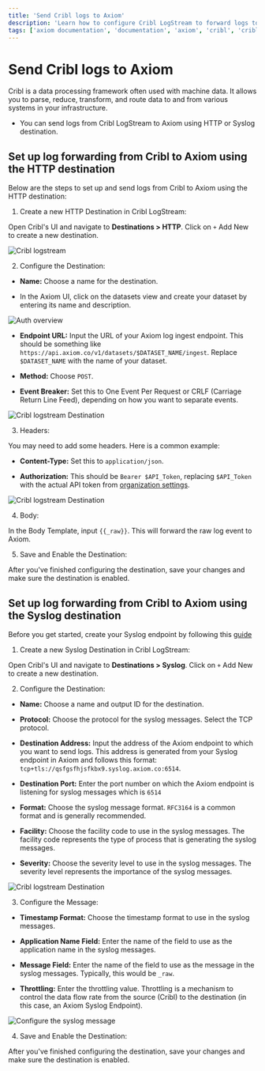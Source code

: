 ```yaml
---
title: 'Send Cribl logs to Axiom'
description: 'Learn how to configure Cribl LogStream to forward logs to Axiom using both HTTP and Syslog destinations.'
tags: ['axiom documentation', 'documentation', 'axiom', 'cribl', 'cribl logstream', 'log forwarding', 'http destination', 'syslog destination', 'log integration']
---
```



# Send Cribl logs to Axiom

Cribl is a data processing framework often used with machine data. It allows you to parse, reduce, transform, and route data to and from various systems in your infrastructure.

- You can send logs from Cribl LogStream to Axiom using HTTP or Syslog destination. 


## Set up log forwarding from Cribl to Axiom using the HTTP destination

Below are the steps to set up and send logs from Cribl to Axiom using the HTTP destination:

1. Create a new HTTP Destination in Cribl LogStream:

Open Cribl's UI and navigate to **Destinations > HTTP**. Click on `+` Add New to create a new destination.

![Cribl logstream](/doc-assets/shots/new-destination-cribl1.png)

2. Configure the Destination:

- **Name:** Choose a name for the destination.

- In the Axiom UI, click on the datasets view and create your dataset by entering its name and description.

![Auth overview](/doc-assets/shots/datasets-cribl.png 'Auth overview')

- **Endpoint URL:** Input the URL of your Axiom log ingest endpoint. This should be something like `https://api.axiom.co/v1/datasets/$DATASET_NAME/ingest`. Replace `$DATASET_NAME` with the name of your dataset. 

- **Method:** Choose `POST`.

- **Event Breaker:** Set this to One Event Per Request or CRLF (Carriage Return Line Feed), depending on how you want to separate events.

![Cribl logstream Destination](/doc-assets/shots/input-endpointurl-cribl-axiom.png)

3. Headers: 

You may need to add some headers. Here is a common example:

- **Content-Type:** Set this to `application/json`.

- **Authorization:** This should be `Bearer $API_Token`, replacing `$API_Token` with the actual API token from [organization settings](/docs/reference/settings#api-token).

![Cribl logstream Destination](/doc-assets/shots/header-http-cribl-axiom.png)

4. Body:

In the Body Template, input `{{_raw}}`. This will forward the raw log event to Axiom.

5. Save and Enable the Destination:

After you've finished configuring the destination, save your changes and make sure the destination is enabled.


## Set up log forwarding from Cribl to Axiom using the Syslog destination

Before you get started, create your Syslog endpoint by following this [guide](/docs/endpoints/introduction)

1. Create a new Syslog Destination in Cribl LogStream:

Open Cribl's UI and navigate to **Destinations > Syslog**. Click on `+` Add New to create a new destination.


2. Configure the Destination:

- **Name:** Choose a name and output ID for the destination.

- **Protocol:** Choose the protocol for the syslog messages. Select the TCP protocol. 

- **Destination Address:** Input the address of the Axiom endpoint to which you want to send logs. This address is generated from your Syslog endpoint in Axiom and follows this format: `tcp+tls://qsfgsfhjsfkbx9.syslog.axiom.co:6514`.

- **Destination Port:** Enter the port number on which the Axiom endpoint is listening for syslog messages which is `6514`

- **Format:** Choose the syslog message format. `RFC3164` is a common format and is generally recommended.

- **Facility:** Choose the facility code to use in the syslog messages. The facility code represents the type of process that is generating the syslog messages.

- **Severity:** Choose the severity level to use in the syslog messages. The severity level represents the importance of the syslog messages.

![Cribl logstream Destination](/doc-assets/shots/cribl-output-syslog-1.png)


3. Configure the Message:

- **Timestamp Format:** Choose the timestamp format to use in the syslog messages.

- **Application Name Field:** Enter the name of the field to use as the application name in the syslog messages.

- **Message Field:** Enter the name of the field to use as the message in the syslog messages. Typically, this would be `_raw`.

- **Throttling:** Enter the throttling value. Throttling is a mechanism to control the data flow rate from the source (Cribl) to the destination (in this case, an Axiom Syslog Endpoint).

![Configure the syslog message](/doc-assets/shots/cribl-syslog-message.png)


4. Save and Enable the Destination:

After you've finished configuring the destination, save your changes and make sure the destination is enabled.